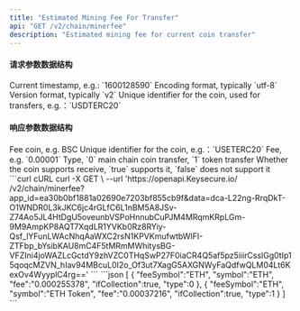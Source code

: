 ---
title: "Estimated Mining Fee For Transfer"
api: "GET /v2/chain/minerfee"
description: "Estimated mining fee for current coin transfer"
---

#### 请求参数数据结构
<ParamField query="time" type="long" required>
    Current timestamp, e.g.: `1600128590`
</ParamField>
<ParamField query="charset" type="string" required>
    Encoding format, typically `utf-8`
</ParamField>
<ParamField query="version" type="string" required>
    Version format, typically `v2`
</ParamField>
<ParamField query="symbol" type="string" required>
    Unique identifier for the coin, used for transfers, e.g.：`USDTERC20`
</ParamField>

#### 响应参数数据结构
<ResponseField type="object[ ]">
    <Expandable title="object">
        <ResponseField name="feeSymbol" type="string">Fee coin, e.g. BSC</ResponseField>
        <ResponseField name="symbol" type="string">Unique identifier for the coin, e.g.：`USETERC20`</ResponseField>
        <ResponseField name="fee" type="string">Fee, e.g. `0.00001`</ResponseField>
        <ResponseField name="type" type="integer">Type, `0` main chain coin transfer, `1` token transfer</ResponseField>
        <ResponseField name="ifCollection" type="bool">Whether the coin supports receive, `true` supports it, `false` does not support it</ResponseField>
    </Expandable>
</ResponseField>

<RequestExample>
    ```curl cURL
    curl -X GET \
    --url 'https://openapi.Keysecure.io/
/v2/chain/minerfee?app_id=ea30b0bf1881a02690e7203bf855cb9f&data=dca-L22ng-RrqDkT-O1WNDR0L3kJKC6jc4rGLfC6L1nBM5A8JSv-Z74Ao5JL4HtDgU5oveunbVSPoHnnubCuPJM4MRqmKRpLGm-9M9AmpKP8AQT7XqdLR1YVKb0Rz8RYiy-Qsf_lYFunLWAcNhqAaWXC2rsN1KPVKmufwtbWlFI-ZTFbp_bYsibKAU8mC4F5tMRmMWhitysBG-VFZIni4joWAZLcGctdY9zhVZC0THqSwP27F0iaCR4Q5af5pz5iiirCsslGg0tIp15qoqcMZVN_hIav94MBcuL0I2o_Of3ut7XagG5AXGNWyFaQdfwQLM04Lt6KexOv4WyyplC4rg=='
    ```
</RequestExample>

<ResponseExample>
    ```json
    [
    {
        "feeSymbol":"ETH",
        "symbol":"ETH",
        "fee":"0.000255378",
        "ifCollection":true,
        "type":0
    },
    {
        "feeSymbol":"ETH",
        "symbol":"ETH Token",
        "fee":"0.00037216",
        "ifCollection":true,
        "type":1
    }
    ]
    ```
</ResponseExample>